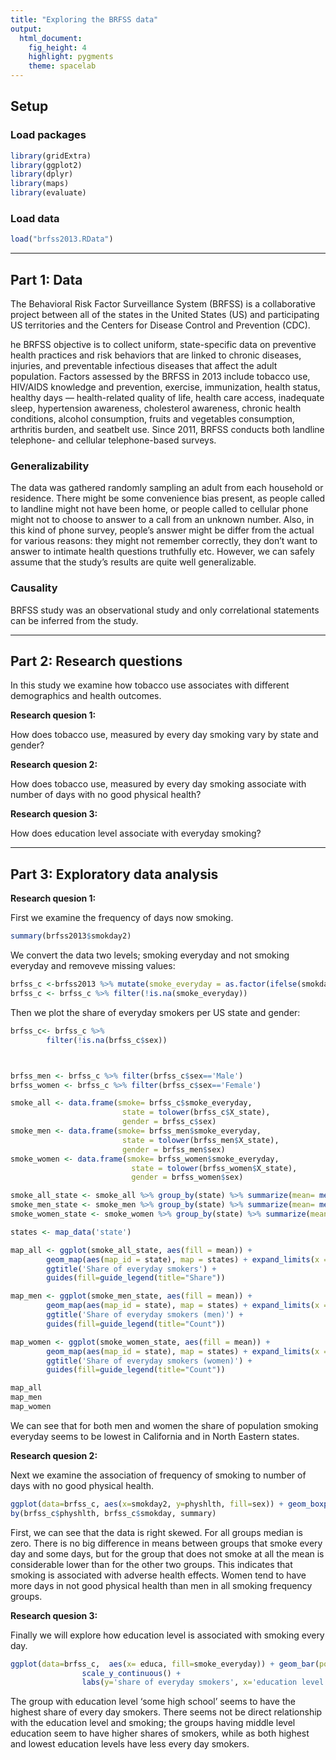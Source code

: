 ```yaml
---
title: "Exploring the BRFSS data"
output: 
  html_document: 
    fig_height: 4
    highlight: pygments
    theme: spacelab
---
```


## Setup

### Load packages

```r
library(gridExtra)
library(ggplot2)
library(dplyr)
library(maps)
library(evaluate)

```

### Load data


```r
load("brfss2013.RData")
```



* * *

## Part 1: Data
The Behavioral Risk Factor Surveillance System (BRFSS) is a collaborative project between all of the states in the United States (US) and participating US territories and the Centers for Disease Control and Prevention (CDC).

he BRFSS objective is to collect uniform, state-specific data on preventive health practices and risk behaviors that are linked to chronic diseases, injuries, and preventable infectious diseases that affect the adult population. Factors assessed by the BRFSS in 2013 include tobacco use, HIV/AIDS knowledge and prevention, exercise, immunization, health status, healthy days — health-related quality of life, health care access, inadequate sleep, hypertension awareness, cholesterol awareness, chronic health conditions, alcohol consumption, fruits and vegetables consumption, arthritis burden, and seatbelt use. Since 2011, BRFSS conducts both landline telephone- and cellular telephone-based surveys.

### Generalizability

The data was gathered randomly sampling an adult from each household or residence. There might be some convenience bias present, as people called to landline might not have been home, or people called to cellular phone might not to choose to answer to a call from an unknown number. Also, in this kind of phone survey, people's answer might be differ from the actual for various reasons: they might not remember correctly, they don't want to answer to intimate health questions truthfully etc. However, we can safely assume that the study's results are quite well generalizable.

### Causality

BRFSS study was an observational study and only correlational statements can be inferred from the study.

* * *

## Part 2: Research questions

In this study we examine how tobacco use associates with different demographics and health outcomes.

**Research quesion 1:**

How does tobacco use, measured by every day smoking  vary by state and gender?

**Research quesion 2:**

How does tobacco use, measured by every day smoking associate with number of days with no good physical health?

**Research quesion 3:**

How does education level associate with everyday smoking?

* * *

## Part 3: Exploratory data analysis



**Research quesion 1:**

First we examine the frequency of days now smoking.

```r
summary(brfss2013$smokday2)

```

We convert the data two levels; smoking everyday and not smoking everyday and removeve missing values:

```r
brfss_c <-brfss2013 %>% mutate(smoke_everyday = as.factor(ifelse(smokday2 =='Every day', 'yes', 'no')))
brfss_c <- brfss_c %>% filter(!is.na(smoke_everyday))
```

Then we plot the share of everyday smokers per US state and gender:

```r
brfss_c<- brfss_c %>%
        filter(!is.na(brfss_c$sex))



brfss_men <- brfss_c %>% filter(brfss_c$sex=='Male')
brfss_women <- brfss_c %>% filter(brfss_c$sex=='Female')

smoke_all <- data.frame(smoke= brfss_c$smoke_everyday,
                         state = tolower(brfss_c$X_state),
                         gender = brfss_c$sex)
smoke_men <- data.frame(smoke= brfss_men$smoke_everyday,
                         state = tolower(brfss_men$X_state),
                         gender = brfss_men$sex)
smoke_women <- data.frame(smoke= brfss_women$smoke_everyday,
                           state = tolower(brfss_women$X_state),
                           gender = brfss_women$sex)

smoke_all_state <- smoke_all %>% group_by(state) %>% summarize(mean= mean(smoke=='yes'))
smoke_men_state <- smoke_men %>% group_by(state) %>% summarize(mean= mean(smoke=='yes'))
smoke_women_state <- smoke_women %>% group_by(state) %>% summarize(mean= mean(smoke=='yes'))

states <- map_data('state')

map_all <- ggplot(smoke_all_state, aes(fill = mean)) + 
        geom_map(aes(map_id = state), map = states) + expand_limits(x = states$long, y = states$lat) +
        ggtitle('Share of everyday smokers') +
        guides(fill=guide_legend(title="Share"))

map_men <- ggplot(smoke_men_state, aes(fill = mean)) + 
        geom_map(aes(map_id = state), map = states) + expand_limits(x = states$long, y = states$lat) +
        ggtitle('Share of everyday smokers (men)') +
        guides(fill=guide_legend(title="Count"))

map_women <- ggplot(smoke_women_state, aes(fill = mean)) + 
        geom_map(aes(map_id = state), map = states) + expand_limits(x = states$long, y = states$lat) +
        ggtitle('Share of everyday smokers (women)') +
        guides(fill=guide_legend(title="Count"))

map_all
map_men
map_women
```

We can see that for both men and women the share of population smoking everyday seems to be lowest in California and in North Eastern states.

**Research quesion 2:**

Next we examine the association of frequency of smoking to number of days with no good physical health.

```r
ggplot(data=brfss_c, aes(x=smokday2, y=physhlth, fill=sex)) + geom_boxplot()
by(brfss_c$physhlth, brfss_c$smokday, summary)

```

First, we can see that the data is right skewed. For all groups median is zero. There is no big difference in means between groups that smoke every day and some days, but for the group that does not smoke at all the mean is considerable lower than for the other two groups. This indicates that smoking is associated with adverse health effects. Women tend to have more days in not good physical health than men in all smoking frequency groups.


**Research quesion 3:**

Finally we will explore how education level is associated with smoking every day. 

```r
ggplot(data=brfss_c,  aes(x= educa, fill=smoke_everyday)) + geom_bar(position='fill') + coord_flip() + 
                scale_y_continuous() +
                labs(y='share of everyday smokers', x='education level')
```

The group with education level 'some high school' seems to have the highest share of every day smokers. There seems not be direct relationship with the education level and smoking; the groups having middle level education seem to have higher shares of smokers, while as both highest and lowest education levels have less every day smokers.
